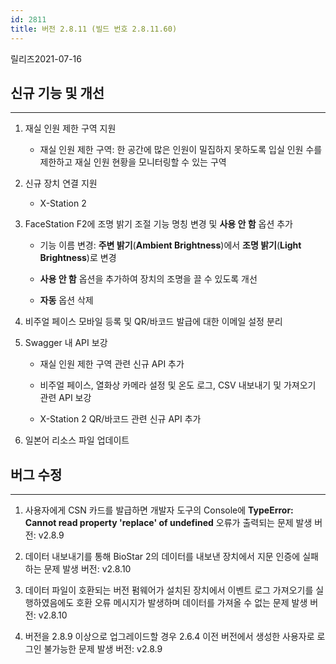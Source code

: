 ```yaml
---
id: 2811
title: 버전 2.8.11 (빌드 번호 2.8.11.60)
---
```


릴리즈<Separator/>2021-07-16

## 신규 기능 및 개선

---

1. 재실 인원 제한 구역 지원

    * 재실 인원 제한 구역: 한 공간에 많은 인원이 밀집하지 못하도록 입실 인원 수를 제한하고 재실 인원 현황을 모니터링할 수 있는 구역

1. 신규 장치 연결 지원

    * X-Station 2

1. FaceStation F2에 조명 밝기 조절 기능 명칭 변경 및 **사용 안 함** 옵션 추가

    * 기능 이름 변경: **주변 밝기**(**Ambient Brightness**)에서 **조명 밝기**(**Light Brightness**)로 변경

    * **사용 안 함** 옵션을 추가하여 장치의 조명을 끌 수 있도록 개선

    * **자동** 옵션 삭제

1. 비주얼 페이스 모바일 등록 및 QR/바코드 발급에 대한 이메일 설정 분리

1. Swagger 내 API 보강

    * 재실 인원 제한 구역 관련 신규 API 추가

    * 비주얼 페이스, 열화상 카메라 설정 및 온도 로그, CSV 내보내기 및 가져오기 관련 API 보강

    * X-Station 2 QR/바코드 관련 신규 API 추가

1. 일본어 리소스 파일 업데이트

## 버그 수정

---

<BugLists>

1. 사용자에게 CSN 카드를 발급하면 개발자 도구의 Console에 **TypeError: Cannot read property 'replace' of undefined** 오류가 출력되는 문제 <Badge>발생 버전: v2.8.9</Badge>

1. 데이터 내보내기를 통해 BioStar 2의 데이터를 내보낸 장치에서 지문 인증에 실패하는 문제 <Badge>발생 버전: v2.8.10</Badge>

1. 데이터 파일이 호환되는 버전 펌웨어가 설치된 장치에서 이벤트 로그 가져오기를 실행하였음에도 호환 오류 메시지가 발생하며 데이터를 가져올 수 없는 문제 <Badge>발생 버전: v2.8.10</Badge>

1. 버전을 2.8.9 이상으로 업그레이드할 경우 2.6.4 이전 버전에서 생성한 사용자로 로그인 불가능한 문제 <Badge>발생 버전: v2.8.9</Badge>

</BugLists>